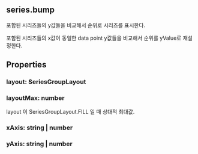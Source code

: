 ## series.bump
포함된 시리즈들의 y값들을 비교해서 순위로 시리즈를 표시한다.


포함된 시리즈들의 x값이 동일한 data point y값들을 비교해서 순위를 yValue로 재설정한다.
## Properties

### layout: SeriesGroupLayout

### layoutMax: number
layout 이  SeriesGroupLayout.FILL 일 때 상대적 최대값.



### xAxis: string | number

### yAxis: string | number
